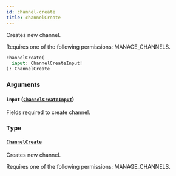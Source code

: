 ```yaml
---
id: channel-create
title: channelCreate
---
```



Creates new channel. 

Requires one of the following permissions: MANAGE_CHANNELS.

```graphql
channelCreate(
  input: ChannelCreateInput!
): ChannelCreate
```


### Arguments

#### `input` ([`ChannelCreateInput`](../../../developer/api-reference/inputs/channel-create-input))

Fields required to create channel.


### Type

#### [`ChannelCreate`](../../../developer/api-reference/objects/channel-create) 

Creates new channel. 

Requires one of the following permissions: MANAGE_CHANNELS.




